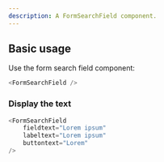 ```yaml
---
description: A FormSearchField component.
---
```



## Basic usage

Use the form search field component:

```js
<FormSearchField />
```

### Display the text

```js live    
<FormSearchField
    fieldtext="Lorem ipsum"
    labeltext="Lorem ipsum"
    buttontext="Lorem"
/>
```
